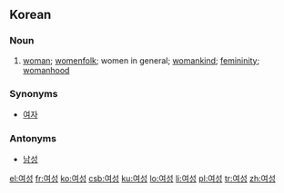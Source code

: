 ==Korean==
{{ko-sort|ㅇ}}

===Noun===
{{ko-noun|hanja=女性|rv=yeoseong}}

# [[woman]]; [[womenfolk]]; women in general; [[womankind]]; [[femininity]]; [[womanhood]]

===Synonyms===
*[[여자]]

===Antonyms===
*[[남성]]

[[el:여성]]
[[fr:여성]]
[[ko:여성]]
[[csb:여성]]
[[ku:여성]]
[[lo:여성]]
[[li:여성]]
[[pl:여성]]
[[tr:여성]]
[[zh:여성]]